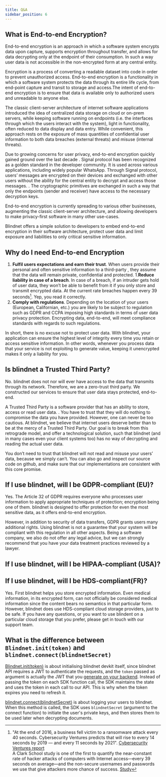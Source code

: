 ```yaml
---
title: Q&A
sidebar_position: 6
---
```


## What is End-to-end Encryption?
End-to-end encryption is an approach in which a software system encrypts data upon capture, supports encryption throughout transfer, and allows for data decrypting only at the endpoint of their consumption. In such a way user data is not accessible in the non-encrypted form at any central entity.

Encryption is a process of converting a readable dataset into code in order to prevent unauthorized access. End-to-end encryption is a functionality in which a software system protects the data through its entire life cycle, from end-point capture and transit to storage and access.The intent of end-to-end encryption is to ensure that data is available only to authorized users and unreadable to anyone else. 

The classic client-server architecture of internet software applications introduced the idea of centralized data storage on cloud or on-prem servers, while keeping software running on endpoints (i.e. the interfaces through which the users interact with the system), light in functionality, often reduced to data display and data entry. While convenient, this approach rests on the exposure of mass quantities of confidential user information to both data breaches (external threats) and misuse (internal threats).

Due to growing concerns for user privacy, end-to-end encryption quickly gained ground over the last decade . Signal protocol has been recognized as a golden standard in the developer community. It is used across various applications, including widely popular  WhatsApp. Through Signal protocol,  users’ messages are encrypted on their devices  and exchanged with other users without the ability for the central entity to decrypt and access those messages. . The cryptographic primitives are exchanged in such a way that only the endpoints (sender and receiver) have access to the necessary decryption keys. 

End-to-end encryption is currently spreading to various other businesses, augmenting the classic client-server architecture, and allowing developers to make privacy-first software in many other use-cases.

Blindnet offers a simple solution to developers to embed end-to-end encryption in their software architecture, protect user data and limit exposure and liabilities to only critical sensitive information. 

## Why do I need End-to-end Encryption

1. **Fulfil users expectations and earn their trust**.  When users provide their personal and often sensitive information to a third-party , they assume  that the  data will remain private, confidential and protected. 
1.**Reduce  liability in case of a breach**. In case of a breach, if an intruder gets hold of user data, they won’t be able to benefit from it if you only store and transmit encrypted data. At the current rate breaches happen every 39 seconds[^1]. Yep, you read it correctly. 
1. **Comply with  regulations**. Depending on the location of your users (European, Californian, etc.) you are likely to be subject to regulation such as GDPR and CCPA imposing high standards in terms of user data privacy protection. Encrypting data, end-to-end, will meet compliance standards  with regards to such regulations.

In short, there is no excuse not to protect user data. With blindnet, your application can ensure the highest level of integrity every time you retain or access sensitive information. 
In other words, whenever you process data that your service is not exploiting to generate value, keeping it unencrypted makes it only a liability for you.

## Is blindnet a Trusted Third Party?
No. blindnet does not nor will ever have access to the data that transmits through its network. Therefore, we are a zero-trust third party. We constructed our services to ensure that user data stays protected, end-to-end.

A Trusted Third Party is a software provider that has an ability to store, access or read user data. . You have to trust that they will do nothing to compromise the data you have provided.
However, one can never be too cautious. At blindnet, we believe that internet users deserve better than to be at the mercy of a Trusted Third Party. Our goal is to break from this retrograde model, and offer a technological solution, such that blindnet (and in many cases even your client systems too) has no way of decrypting and reading the actual user data. 

You don’t need to trust that blindnet will not read and misuse your users’ data, because we simply can’t. You can also go and inspect our source code on github, and make sure that our implementations are consistent with this core promise. 

## If I use blindnet, will I be GDPR-compliant (EU)?
Yes. The Article 32 of GDPR requires everyone who processes user information to apply appropriate techniques of protection; encryption being one of them. blindnet is designed to offer protection for even the most sensitive data, as it offers end-to-end encryption.

However, in addition to security of data transfers, GDPR grants users many additional rights. Using blindnet is not a guarantee that your system will be compliant with this regulation in all other aspects. Being a software company, we also do not offer any legal advice, but we can strongly recommend that you have your data treatment practices reviewed by a lawyer.


## If I use blindnet, will I be HIPAA-compliant (USA)?

## If I use blindnet, will I be HDS-compliant(FR)?
Yes. First blindnet helps you store encrypted information. Even medical information, in its encrypted form, can not officially be considered medical information since the content bears no semantics in that particular form. However, blindnet does use HDS-compliant cloud storage providers, just to be safe. If you have any questions, or you want to use blindent on a particular cloud storage that you prefer, please get in touch with our support team.

## What is the difference between `Blindnet.init(token)` and `blindnet.connect(blindnetSecret)`
[Blindnet.init(token)](../guides/installation#client-sdk-2) is about initialising blindnet devkit itself, since blindnet API requires a JWT to authenticate the requests, and the `token` passed as argument is actually the JWT that you [generate on your backend](../guides/managing_users_access#creating-user-tokens). Instead of passing the token on each SDK function call, the SDK maintains the state and uses the token in each call to our API. This is why when the token expires you need to refresh it.

[blindnet.connect(blindnetSecret)](../guides/managing_users_access#registering-and-logging-users-in-blindnet) is about logging your users to blindnet. When this method is called, the SDK uses `blindnetSecret` (argument to the connect function) to initiate the user's private keys, and then stores them to be used later when decrypting documents.

[^1]:
    "At the end of 2016, a business fell victim to a ransomware attack every 40 seconds. Cybersecurity Ventures predicts that will rise to every 14 seconds by 2019 — and every 11 seconds by 2021". [Cybersecurity Ventures report](https://www.herjavecgroup.com/wp-content/uploads/2018/12/CV-HG-2019-Official-Annual-Cybercrime-Report.pdf)  
    A Clark School study is one of the first to quantify the near-constant rate of hacker attacks of computers with Internet access—every 39 seconds on average—and the non-secure usernames and passwords we use that give attackers more chance of success. [Study](https://eng.umd.edu/news/story/study-hackers-attack-every-39-seconds)